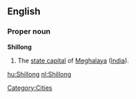 ==English==
===Proper noun===
'''Shillong'''
#The [[state capital]] of [[Meghalaya]] ([[India]]).

[[Category:Cities]]

[[hu:Shillong]]
[[nl:Shillong]]